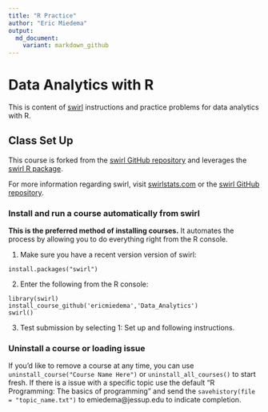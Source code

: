 ```yaml
---
title: "R Practice"
author: "Eric Miedema"
output:
  md_document:
    variant: markdown_github
---
```


# Data Analytics with R

This is content of [swirl](http://swirlstats.com) instructions and practice problems for data analytics with R.

## Class Set Up

This course is forked from the [swirl GitHub repository](https://github.com/swirldev/swirl) and leverages the [swirl R package](http://swirlstats.com). 

For more information regarding swirl, visit [swirlstats.com](http://swirlstats.com) or the [swirl GitHub repository](https://github.com/swirldev/swirl).

### Install and run a course automatically from swirl

**This is the preferred method of installing courses.** It automates the process by allowing you to do everything right from the R console.

1) Make sure you have a recent version version of swirl:

```
install.packages("swirl")
```

2) Enter the following from the R console:

```
library(swirl)
install_course_github('ericmiedema','Data_Analytics')
swirl()
```

3) Test submission by selecting 1: Set up and following instructions.

### Uninstall a course or loading issue

If you'd like to remove a course at any time, you can use `uninstall_course("Course Name Here")` or `uninstall_all_courses()` to start fresh.  If there is a issue with a specific topic use the default "R Programming: The basics of programming" and send the `savehistory(file = "topic_name.txt")` to emiedema@jessup.edu to indicate completion.